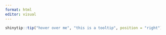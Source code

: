 ```yaml
---
format: html
editor: visual
---
```


```r
shinytip::tip("hover over me", "this is a tooltip", position = "right")
```
